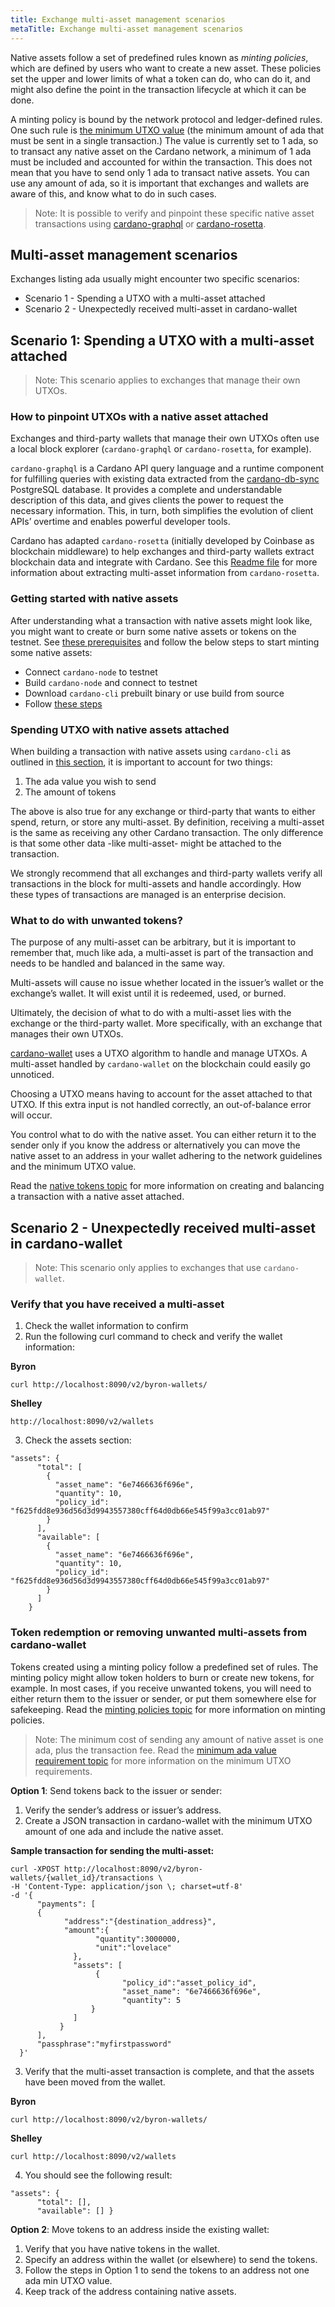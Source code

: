```yaml
---
title: Exchange multi-asset management scenarios
metaTitle: Exchange multi-asset management scenarios
---
```


Native assets follow a set of predefined rules known as *minting policies*, which are defined by users who want to create a new asset. These policies set the upper and lower limits of what a token can do, who can do it, and might also define the point in the transaction lifecycle at which it can be done.

A minting policy is bound by the network protocol and ledger-defined rules. One such rule is [the minimum UTXO value](https://cardano-ledger.readthedocs.io/en/latest/explanations/min-utxo.html) (the minimum amount of ada that must be sent in a single transaction.) The value is currently set to 1 ada, so to transact any native asset on the Cardano network, a minimum of 1 ada must be included and accounted for within the transaction. This does not mean that you have to send only 1 ada to transact native assets. You can use any amount of ada, so it is important that exchanges and wallets are aware of this, and know what to do in such cases.  

> Note: It is possible to verify and pinpoint these specific native asset transactions using [cardano-graphql](https://github.com/input-output-hk/cardano-graphql#overview) or [cardano-rosetta](https://docs.cardano.org/rosetta/learn-rosetta).

## Multi-asset management scenarios

Exchanges listing ada usually might encounter two specific scenarios:

- Scenario 1 - Spending a UTXO with a multi-asset attached
- Scenario 2 - Unexpectedly received multi-asset in cardano-wallet

## Scenario 1: Spending a UTXO with a multi-asset attached

> Note: This scenario applies to exchanges that manage their own UTXOs.

### How to pinpoint UTXOs with a native asset attached

Exchanges and third-party wallets that manage their own UTXOs often use a local block explorer (`cardano-graphql` or `cardano-rosetta`, for example). 

`cardano-graphql` is a Cardano API query language and a runtime component for fulfilling queries with existing data extracted from the [cardano-db-sync](https://github.com/input-output-hk/cardano-db-sync#cardano-db-sync) PostgreSQL database. It provides a complete and understandable description of this data, and gives clients the power to request the necessary information. This, in turn, both simplifies the evolution of client APIs’ overtime and enables powerful developer tools.

Cardano has adapted `cardano-rosetta` (initially developed by Coinbase as blockchain middleware) to help exchanges and third-party wallets extract blockchain data and integrate with Cardano. See this [Readme file](https://github.com/input-output-hk/cardano-rosetta/blob/master/docs/multi-assets-support.md) for more information about extracting multi-asset information from `cardano-rosetta`.

### Getting started with native assets

After understanding what a transaction with native assets might look like, you might want to create or burn some native assets or tokens on the testnet. See [these prerequisites](https://docs.cardano.org/native-tokens/getting-started#prerequisites) and follow the below steps to start minting some native assets:

- Connect `cardano-node` to testnet
- Build `cardano-node` and connect to testnet
- Download `cardano-cli` prebuilt binary or use build from source
- Follow [these steps](https://docs.cardano.org/native-tokens/getting-started)

### Spending UTXO with native assets attached

When building a transaction with native assets using `cardano-cli` as outlined in [this section](https://docs.cardano.org/native-tokens/getting-started/#example:mintinganewnativetoken), it is important to account for two things:

1. The ada value you wish to send
2. The amount of tokens

The above is also true for any exchange or third-party that wants to either spend, return, or store any multi-asset. By definition, receiving a multi-asset is the same as receiving any other Cardano transaction. The only difference is that some other data -like multi-asset- might be attached to the transaction.

We strongly recommend that all exchanges and third-party wallets verify all transactions in the block for multi-assets and handle accordingly. How these types of transactions are managed is an enterprise decision.

### What to do with unwanted tokens?

The purpose of any multi-asset can be arbitrary, but it is important to remember that, much like ada, a multi-asset is part of the transaction and needs to be handled and balanced in the same way. 

Multi-assets will cause no issue whether located in the issuer’s wallet or the exchange’s wallet. It will exist until it is redeemed, used, or burned.

Ultimately, the decision of what to do with a multi-asset lies with the exchange or the third-party wallet. More specifically, with an exchange that manages their own UTXOs.

[cardano-wallet](https://github.com/input-output-hk/cardano-wallet/releases) uses a UTXO algorithm to handle and manage UTXOs. A multi-asset handled by `cardano-wallet` on the blockchain could easily go unnoticed.

Choosing a UTXO means having to account for the asset attached to that UTXO. If this extra input is not handled correctly, an out-of-balance error will occur.

You control what to do with the native asset. You can either return it to the sender only if you know the address or alternatively you can move the native asset to an address in your wallet adhering to the network guidelines and the minimum UTXO value.

Read the [native tokens topic](https://docs.cardano.org/native-tokens/getting-started#example:mintinganewnativetoken) for more information on creating and balancing a transaction with a native asset attached.

## Scenario 2 - Unexpectedly received multi-asset in cardano-wallet

> Note: This scenario only applies to exchanges that use `cardano-wallet`.

### Verify that you have received a multi-asset

1. Check the wallet information to confirm
2. Run the following curl command to check and verify the wallet information:

**Byron**
```
curl http://localhost:8090/v2/byron-wallets/ 
```
**Shelley**
```
http://localhost:8090/v2/wallets
```

3. Check the assets section:

```
"assets": {
      "total": [
        {
          "asset_name": "6e7466636f696e",
          "quantity": 10,
          "policy_id": "f625fdd8e936d56d3d9943557380cff64d0db66e545f99a3cc01ab97"
        }
      ],
      "available": [
        {
          "asset_name": "6e7466636f696e",
          "quantity": 10,
          "policy_id": "f625fdd8e936d56d3d9943557380cff64d0db66e545f99a3cc01ab97"
        }
      ]
    }
```

### Token redemption or removing unwanted multi-assets from cardano-wallet

Tokens created using a minting policy follow a predefined set of rules. The minting policy might allow token holders to burn or create new tokens, for example. In most cases, if you receive unwanted tokens, you will need to either return them to the issuer or sender, or put them somewhere else for safekeeping. Read the [minting policies topic](https://cardano-ledger.readthedocs.io/en/latest/explanations/policies.html) for more information on minting policies.

> Note: The minimum cost of sending any amount of native asset is one ada, plus the transaction fee. Read the [minimum ada value requirement topic](https://cardano-ledger.readthedocs.io/en/latest/explanations/min-utxo.html) for more information on the minimum UTXO requirements.

**Option 1**:  Send tokens back to the issuer or sender:

1. Verify the sender’s address or issuer’s address.
2. Create a JSON transaction in cardano-wallet with the minimum UTXO amount of one ada and include the native asset.

**Sample transaction for sending the multi-asset:**
```
curl -XPOST http://localhost:8090/v2/byron-wallets/{wallet_id}/transactions \ 
-H 'Content-Type: application/json \; charset=utf-8' 
-d '{
      "payments": [
      {
            "address":"{destination_address}",
            "amount":{
                   "quantity":3000000,
                   "unit":"lovelace"
              }, 
              "assets": [
                   {
                         "policy_id":"asset_policy_id", 
                         "asset_name": "6e7466636f696e", 
                         "quantity": 5
                  }
              ]
           }
      ], 
      "passphrase":"myfirstpassword"
  }'
```

3. Verify that the multi-asset transaction is complete, and that the assets have been moved from the wallet.

**Byron**

```
curl http://localhost:8090/v2/byron-wallets/ 
```

**Shelley**
```
curl http://localhost:8090/v2/wallets
```

4. You should see the following result:

```
"assets": {
      "total": [],
      "available": [] }
```

**Option 2**: Move tokens to an address inside the existing wallet:

1. Verify that you have native tokens in the wallet.
2. Specify an address within the wallet (or elsewhere) to send the tokens.
3. Follow the steps in Option 1 to send the tokens to an address not one ada min UTXO value.
4. Keep track of the address containing native assets.
